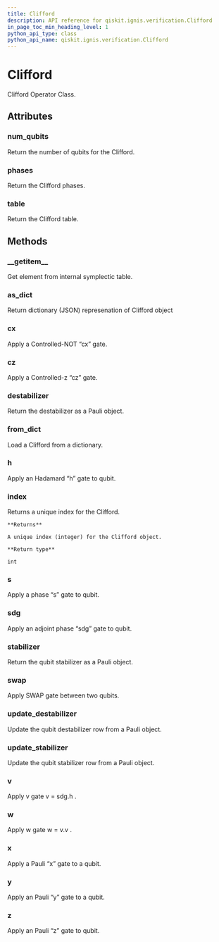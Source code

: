 ```yaml
---
title: Clifford
description: API reference for qiskit.ignis.verification.Clifford
in_page_toc_min_heading_level: 1
python_api_type: class
python_api_name: qiskit.ignis.verification.Clifford
---
```


# Clifford

<Class id="qiskit.ignis.verification.Clifford" isDedicatedPage={true} github="https://github.com/qiskit-community/qiskit-ignis/tree/stable/0.3/qiskit/ignis/verification/randomized_benchmarking/Clifford.py" signature="Clifford(num_qubits=None, table=None, phases=None)">
  Clifford Operator Class.

  ## Attributes

  ### num\_qubits

  <Attribute id="qiskit.ignis.verification.Clifford.num_qubits">
    Return the number of qubits for the Clifford.
  </Attribute>

  ### phases

  <Attribute id="qiskit.ignis.verification.Clifford.phases">
    Return the Clifford phases.
  </Attribute>

  ### table

  <Attribute id="qiskit.ignis.verification.Clifford.table">
    Return the Clifford table.
  </Attribute>

  ## Methods

  ### \_\_getitem\_\_

  <Function id="qiskit.ignis.verification.Clifford.__getitem__" signature="Clifford.__getitem__(index)">
    Get element from internal symplectic table.
  </Function>

  ### as\_dict

  <Function id="qiskit.ignis.verification.Clifford.as_dict" signature="Clifford.as_dict()">
    Return dictionary (JSON) represenation of Clifford object
  </Function>

  ### cx

  <Function id="qiskit.ignis.verification.Clifford.cx" signature="Clifford.cx(qubit_ctrl, qubit_trgt)">
    Apply a Controlled-NOT “cx” gate.
  </Function>

  ### cz

  <Function id="qiskit.ignis.verification.Clifford.cz" signature="Clifford.cz(qubit_ctrl, qubit_trgt)">
    Apply a Controlled-z “cz” gate.
  </Function>

  ### destabilizer

  <Function id="qiskit.ignis.verification.Clifford.destabilizer" signature="Clifford.destabilizer(row)">
    Return the destabilizer as a Pauli object.
  </Function>

  ### from\_dict

  <Function id="qiskit.ignis.verification.Clifford.from_dict" signature="classmethod Clifford.from_dict(clifford_dict)">
    Load a Clifford from a dictionary.
  </Function>

  ### h

  <Function id="qiskit.ignis.verification.Clifford.h" signature="Clifford.h(qubit)">
    Apply an Hadamard “h” gate to qubit.
  </Function>

  ### index

  <Function id="qiskit.ignis.verification.Clifford.index" signature="Clifford.index()">
    Returns a unique index for the Clifford.

    **Returns**

    A unique index (integer) for the Clifford object.

    **Return type**

    int
  </Function>

  ### s

  <Function id="qiskit.ignis.verification.Clifford.s" signature="Clifford.s(qubit)">
    Apply a phase “s” gate to qubit.
  </Function>

  ### sdg

  <Function id="qiskit.ignis.verification.Clifford.sdg" signature="Clifford.sdg(qubit)">
    Apply an adjoint phase “sdg” gate to qubit.
  </Function>

  ### stabilizer

  <Function id="qiskit.ignis.verification.Clifford.stabilizer" signature="Clifford.stabilizer(qubit)">
    Return the qubit stabilizer as a Pauli object.
  </Function>

  ### swap

  <Function id="qiskit.ignis.verification.Clifford.swap" signature="Clifford.swap(qubit0, qubit1)">
    Apply SWAP gate between two qubits.
  </Function>

  ### update\_destabilizer

  <Function id="qiskit.ignis.verification.Clifford.update_destabilizer" signature="Clifford.update_destabilizer(qubit, pauli)">
    Update the qubit destabilizer row from a Pauli object.
  </Function>

  ### update\_stabilizer

  <Function id="qiskit.ignis.verification.Clifford.update_stabilizer" signature="Clifford.update_stabilizer(qubit, pauli)">
    Update the qubit stabilizer row from a Pauli object.
  </Function>

  ### v

  <Function id="qiskit.ignis.verification.Clifford.v" signature="Clifford.v(qubit)">
    Apply v gate v = sdg.h .
  </Function>

  ### w

  <Function id="qiskit.ignis.verification.Clifford.w" signature="Clifford.w(qubit)">
    Apply w gate w = v.v .
  </Function>

  ### x

  <Function id="qiskit.ignis.verification.Clifford.x" signature="Clifford.x(qubit)">
    Apply a Pauli “x” gate to a qubit.
  </Function>

  ### y

  <Function id="qiskit.ignis.verification.Clifford.y" signature="Clifford.y(qubit)">
    Apply an Pauli “y” gate to a qubit.
  </Function>

  ### z

  <Function id="qiskit.ignis.verification.Clifford.z" signature="Clifford.z(qubit)">
    Apply an Pauli “z” gate to qubit.
  </Function>
</Class>

